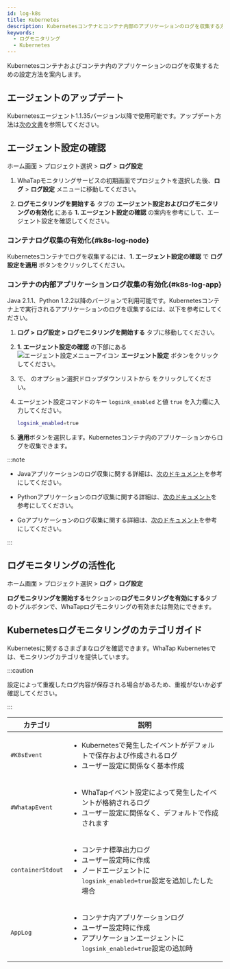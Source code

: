```yaml
---
id: log-k8s
title: Kubernetes
description: Kubernetesコンテナとコンテナ内部のアプリケーションのログを収集する方法について説明します。
keywords:
  - ログモニタリング
  - Kubernetes
---
```


Kubernetesコンテナおよびコンテナ内のアプリケーションのログを収集するための設定方法を案内します。

## エージェントのアップデート

Kubernetesエージェント1.1.35バージョン以降で使用可能です。アップデート方法は[次の文書](../kubernetes/agent-update)を参照してください。

## エージェント設定の確認

ホーム画面 > プロジェクト選択 > **ログ** > **ログ設定**

1. WhaTapモニタリングサービスの初期画面でプロジェクトを選択した後、**ログ** > **ログ設定** メニューに移動してください。

2. **ログモニタリングを開始する** タブの **エージェント設定およびログモニタリングの有効化** にある **1. エージェント設定の確認** の案内を参考にして、エージェント設定を確認してください。

### コンテナログ収集の有効化{#k8s-log-node}

Kubernetesコンテナでログを収集するには、**1. エージェント設定の確認** で **ログ設定を適用** ボタンをクリックしてください。 

### コンテナの内部アプリケーションログ収集の有効化{#k8s-log-app}

Java 2.1.1、Python 1.2.2以降のバージョンで利用可能です。Kubernetesコンテナ上で実行されるアプリケーションのログを収集するには、以下を参考にしてください。

1. **ログ > ログ設定 > ログモニタリングを開始する** タブに移動してください。

2. **1. エージェント設定の確認** の下部にある ![エージェント設定メニューアイコン](/img/ic-agent.svg) **エージェント設定** ボタンをクリックしてください。 

3. <Cmdname sid="side_agentSetting" className="uitext" /> で、<Cmdname sid="write_options" className="uitext" /> のオプション選択ドロップダウンリストから <Cmdname sid="direct_input" className="uitext" /> をクリックしてください。

4. エージェント設定コマンドのキー `logsink_enabled` と値 `true` を入力欄に入力してください。

   ```bash
   logsink_enabled=true 
   ```

5. **適用**ボタンを選択します。Kubernetesコンテナ内のアプリケーションからログを収集できます。

:::note

- Javaアプリケーションのログ収集に関する詳細は、[次のドキュメント](log-java)を参考にしてください。

- Pythonアプリケーションのログ収集に関する詳細は、[次のドキュメント](log-python)を参考にしてください。

- Goアプリケーションのログ収集に関する詳細は、[次のドキュメント](log-go)を参考にしてください。

:::

## ログモニタリングの活性化

ホーム画面 > プロジェクト選択 > **ログ** > **ログ設定**

**ログモニタリングを開始する**セクションの**ログモニタリングを有効にする**タブのトグルボタンで、WhaTapログモニタリングの有効または無効にできます。 


<Logjavastart />


<Logactivenote />

## Kubernetesログモニタリングのカテゴリガイド

Kubernetesに関するさまざまなログを確認できます。WhaTap Kubernetesでは、モニタリングカテゴリを提供しています。

:::caution

設定によって重複したログ内容が保存される場合があるため、重複がないか必ず確認してください。

:::

| カテゴリ              | 説明                                                                                                       |
| ----------------- | -------------------------------------------------------------------------------------------------------- |
| `#K8sEvent`       | <ul><li>Kubernetesで発生したイベントがデフォルトで保存および作成されるログ</li><li>ユーザー設定に関係なく基本作成</li></ul>                         |
| `#WhatapEvent`    | <ul><li>WhaTapイベント設定によって発生したイベントが格納されるログ</li><li>ユーザー設定に関係なく、デフォルトで作成されます</li></ul>                      |
| `containerStdout` | <ul><li>コンテナ標準出力ログ</li><li>ユーザー設定時に作成</li><li>ノードエージェントに`logsink_enabled=true`設定を追加したした場合</li></ul>      |
| `AppLog`          | <ul><li>コンテナ内アプリケーションログ</li><li>ユーザー設定時に作成</li><li>アプリケーションエージェントに`logsink_enabled=true`設定の追加時</li></ul> |


<K8slogfilter />
